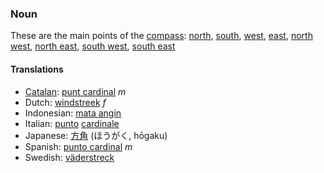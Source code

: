 ===Noun===

These are the main points of the [[compass]]: [[north]], [[south]], [[west]], [[east]], [[north west]], [[north east]], [[south west]], [[south east]]

====Translations====
*[[Catalan]]: [[punt cardinal]] ''m''
*Dutch: [[windstreek]] ''f''
*Indonesian: [[mata angin]]
*Italian: [[punto]] [[cardinale]]
*Japanese: [[方角]] (ほうがく, hōgaku)
*Spanish: [[punto cardinal]] ''m''
*Swedish: [[väderstreck]]